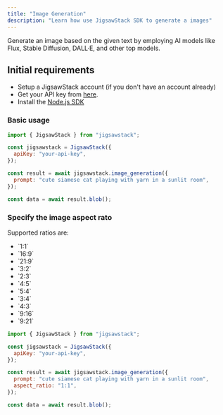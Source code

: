 ```yaml
---
title: "Image Generation"
description: "Learn how use JigsawStack SDK to generate a images"
---
```


Generate an image based on the given text by employing AI models like Flux, Stable Diffusion, DALL·E, and other top models.

## Initial requirements

- Setup a JigsawStack account (if you don't have an account already)
- Get your API key from [here](https://jigsawstack.com/dashboard).
- Install the [Node.js SDK](/docs/quick-start/node/introduction)

### Basic usage

<CodeGroup>

```javascript node.js
import { JigsawStack } from "jigsawstack";

const jigsawstack = JigsawStack({
  apiKey: "your-api-key",
});

const result = await jigsawstack.image_generation({
  prompt: "cute siamese cat playing with yarn in a sunlit room",
});

const data = await result.blob();
```

</CodeGroup>

### Specify the image aspect rato

Supported ratios are:

<ul>
        <li>`1:1`</li>
        <li>`16:9`</li>
        <li>`21:9`</li>
        <li>`3:2`</li>
        <li>`2:3`</li>
        <li>`4:5`</li>
        <li>`5:4`</li>
        <li>`3:4`</li>
        <li>`4:3`</li>
        <li>`9:16`</li>
        <li>`9:21`</li>
  </ul>

<CodeGroup>

```javascript node.js
import { JigsawStack } from "jigsawstack";

const jigsawstack = JigsawStack({
  apiKey: "your-api-key",
});

const result = await jigsawstack.image_generation({
  prompt: "cute siamese cat playing with yarn in a sunlit room",
  aspect_ratio: "1:1",
});

const data = await result.blob();
```

</CodeGroup>
